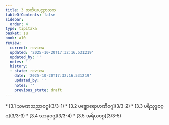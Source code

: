```yaml
---
title: 3 တတိယပဏ္ဏာသက
tableOfContents: false
sidebar:
  order: 4
type: tipitaka
basket: su
book: a10
review:
  current: review
  updated: '2025-10-20T17:32:16.531219'
  updated_by: ''
  notes: ''
  history:
  - state: review
    date: '2025-10-20T17:32:16.531219'
    updated_by: ''
    notes: ''
    previous_state: draft
---
```



<DynamicBreadcrumb />


<ReviewStatus review={frontmatter.review} showDetails={true} />

<HypothesisAnnotation frontmatter={frontmatter} />



<TableOfContents book="a10" section="3">
* [3.1 သမဏသညာဝဂ္ဂ](3/3-1)
* [3.2 ပစ္စောရောဟဏိဝဂ္ဂ](3/3-2)
* [3.3 ပရိသုဒ္ဓဝဂ္ဂ](3/3-3)
* [3.4 သာဓုဝဂ္ဂ](3/3-4)
* [3.5 အရိယဝဂ္ဂ](3/3-5)
</TableOfContents>